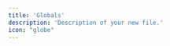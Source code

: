 ```yaml
---
title: 'Globals'
description: 'Description of your new file.'
icon: "globe"
---
```


<Columns cols={2}>
  <Card
    title="globals.data_model()"
    icon="database"
    href="#globals-data_model"
    description="Returns all objects in the game's hierarchy."
  />
  <Card
    title="globals.workspace()"
    icon="layers"
    href="#globals-workspace"
    description="Returns the current workspace instance."
  />
  <Card
    title="globals.place_id()"
    icon="hash"
    href="#globals-place_id"
    description="Returns the game's place ID."
  />
  <Card
    title="globals.game_id()"
    icon="tag"
    href="#globals-game_id"
    description="Returns the game's unique game ID."
  />
  <Card
    title="globals.localplayer()"
    icon="user"
    href="#globals-localplayer"
    description="Returns the current local player instance."
  />
  <Card
    title="globals.is_focused()"
    icon="monitor"
    href="#globals-is_focused"
    description="Checks if the Roblox window is currently active."
  />
</Columns>